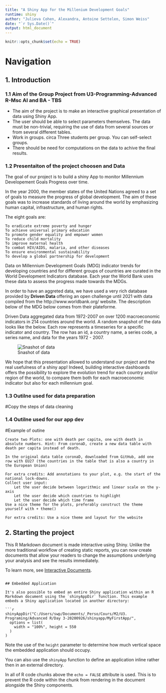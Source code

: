 ```yaml
---
title: "A Shiny App for the Millenium Development Goals"
runtime: shiny
author: "Julieva Cohen, Alexandra, Antoine Settelen, Simon Weiss"
date: "`r Sys.Date()`"
output: html_document
---
```


```r
knitr::opts_chunk$set(echo = TRUE)
```


# Navigation {.tabset .tabset-fade .tabset-pills}
## 1. Introduction

### 1.1 Aim of the Group Project from U3-Programming-Advanced R-Msc AI and BA - TBS
- The aim of the project is to make an interactive graphical presentation of data using Shiny App.
- The user should be able to select parameters themselves. The data must be non-trivial, requiring the use of data from several sources or from several different tables.
- Work in groups. circa Three students per group. You can self-select groups.
- There should be need for computations on the data to achive the final results.


### 1.2 Presentaiton of the project choosen and Data
The goal of our project is to build a shiny App to monitor Millennium Developement Goals Progress over time. 

In the year 2000, the member states of the United Nations agreed to a set of goals to measure the progress of global development. The aim of these goals was to increase standards of living around the world by emphasizing human capital, infrastructure, and human rights.     

The eight goals are:

    To eradicate extreme poverty and hunger
    To achieve universal primary education
    To promote gender equality and empower women
    To reduce child mortality
    To improve maternal health
    To combat HIV/AIDS, malaria, and other diseases
    To ensure environmental sustainability
    To develop a global partnership for development


Data on Millennium Development Goals (MDG) indicator trends for developing countries and for different groups of countries are curated in the World Development Indicators database. Each year the World Bank uses these data to assess the progress made towards the MDGs.    

In order to have an aggreted data, we have used a very rich database provided by **Driven Data** offering an open challenge until 2021 with data compiled from the http://www.worldbank.org/ website. The description below of the MDG below comes from their plateforme. 

Driven Data aggregated  data from 1972-2007 on over 1200 macroeconomic indicators in 214 countries around the world. A random snapshot of the data looks like the below. Each row represents a timeseries for a specific indicator and country. The row has an id, a country name, a series code, a series name, and data for the years 1972 - 2007.

![Snashot of data]("C:/Users/swp/Documents/_Perso/Cours/M2/U3. Programing/Advanced R/0.Group Project/Shiny Project/shiny_app/img/snapshot_millenium.png")

We hope that this presentation allowed to understand our project and the real usefulness of a shiny app! 
Indeed, building interactive dashboards offers the possibility to explore the evolution trend for each country and/or region of the world, to compare them both for each macroeconomic indicator but also for each millennium goal.




### 1.3 Outilne used for data preparation 

#Copy the steps of data cleaning

### 1.4 Outilne used for our app dev 

#Example of outine

    Create two Plots: one with death per capita, one with death in absolute numbers. Hint: From coronaD, create a new data table with death per capita instead of death.

    In the original data table coronaD, downloaded from GitHub, add one row with EU27 (the countries in the table that is also a country in the European Union)

    For extra credits: Add annotations to your plot, e.g. the start of the national lock-downs.
    Collect user input:
        Let the user decide between logarithmic and linear scale on the y-axis
        Let the user decide which countries to highlight
        Let the user decide which time frame
    Use a nice theme for the plots, preferably construct the theme yourself with + theme()

    For extra credits: Use a nice theme and layout for the website




## 2. Starting the project






    






This R Markdown document is made interactive using Shiny. Unlike the more traditional workflow of creating static reports, you can now create documents that allow your readers to change the assumptions underlying your analysis and see the results immediately. 

To learn more, see [Interactive Documents](http://rmarkdown.rstudio.com/authoring_shiny.html).

```

## Embedded Application

It's also possible to embed an entire Shiny application within an R Markdown document using the `shinyAppDir` function. This example embeds a Shiny application located in another directory:

```r
shinyAppDir("C:/Users/swp/Documents/_Perso/Cours/M2/U3. Programing/Advanced R/Day 3-20200926/shinyapp/MyFirstApp/",
  options = list(
    width = "100%", height = 550
  )
)
```

Note the use of the `height` parameter to determine how much vertical space the embedded application should occupy.

You can also use the `shinyApp` function to define an application inline rather then in an external directory.

In all of R code chunks above the `echo = FALSE` attribute is used. This is to prevent the R code within the chunk from rendering in the document alongside the Shiny components.



